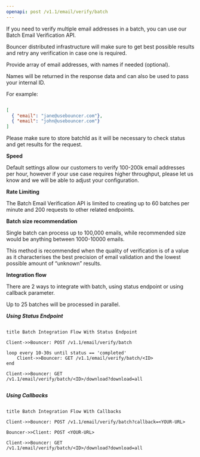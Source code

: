 ```yaml
---
openapi: post /v1.1/email/verify/batch
---
```

If you need to verify multiple email addresses in a batch, you can use our
Batch Email Verification API.

Bouncer distributed infrastructure will make sure to get best possible
results and retry any verification in case one is required.

Provide array of email addresses, with names if needed (optional).

Names will be returned in the response data and can also be used to pass
your internal ID.

For example:


``` json

[
  { "email": "jane@usebouncer.com"},
  { "email": "john@usebouncer.com"}
]


```


Please make sure to store batchId as it will be necessary to check
status and get results for the request.

**Speed**

Default settings allow our customers to verify 100-200k email addresses
per hour, however if your use case requires higher throughput, please let
us know and we will be able to adjust your configuration.

**Rate Limiting**

The Batch Email Verification API is limited to creating up to 60 batches
per minute and 200 requests to other related endpoints.

**Batch size recommendation**

Single batch can process up to 100,000 emails, while recommended size
would be anything between 1000-10000 emails.

This method is recommended when the quality of verification is of a
value as it characterises the best precision of email validation and the
lowest possible amount of “unknown” results.

**Integration flow**

There are 2 ways to integrate with batch, using status endpoint or using
callback parameter.

Up to 25 batches will be processed in parallel.

_**Using Status Endpoint**_


```

title Batch Integration Flow With Status Endpoint

Client->>Bouncer: POST /v1.1/email/verify/batch

loop every 10-30s until status == 'completed'
    Client->>Bouncer: GET /v1.1/email/verify/batch/<ID>
end

Client->>Bouncer: GET
/v1.1/email/verify/batch/<ID>/download?download=all


```


_**Using Callbacks**_


```

title Batch Integration Flow With Callbacks

Client->>Bouncer: POST /v1.1/email/verify/batch?callback=<YOUR-URL>

Bouncer->>Client: POST <YOUR-URL>

Client->>Bouncer: GET
/v1.1/email/verify/batch/<ID>/download?download=all


```
